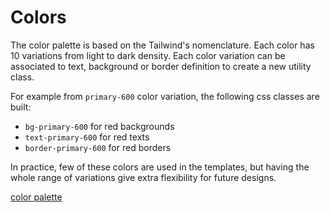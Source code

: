 

<Meta title="Foundations/Colors/Implementation" />

# Colors
The color palette is based on the Tailwind's nomenclature. Each color has 10 variations from light to dark density.
Each color variation can be associated to text, background or border definition to create a new utility class.

For example from `primary-600` color variation, the following css classes are built:
- `bg-primary-600` for red backgrounds
- `text-primary-600` for red texts
- `border-primary-600`  for red borders

In practice, few of these colors are used in the templates, but having the whole range of variations give extra flexibility for future designs.

[color palette](?path=/story/foundations-colors-list--list)

<Canvas>
  <Story id="foundations-colors-list--list" />
</Canvas>